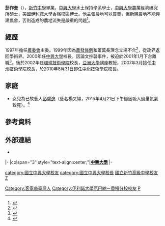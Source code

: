 {{Infobox Prime Minister
| name = 彭作奎
| image = 
| order = 
| term_start = 
| term_end = 
| predecessor = 
| successor =
| order2       = 
| term_start2   = 
| term_end2     = 
| constituency2 = 
| nationality = {{ROC}}
| birth_date = {{birth year and age|1947}}
| birth_place = {{TWN}}
| death_date =
| death_place =
| constituency = 
| spouse = 
| children = 彭仁鐸（子）<br>女[[彭馨逸|彭馨逸]]（女，藝名楊又穎，已故）
| party = {{nonp}}
| sex = 男
| profession = 
| religion = 
| signature = 
| footnotes =
|educate=
*[[新竹中學|新竹中學]]畢業
*[[中興大學|中興大學]]水土保持學系學士
*[[中興大學|中興大學]]農業經濟研究所碩士
*[[美國|美國]][[伊利諾大學|伊利諾大學]]香檳校區博士
|past=
*1997年擔任[[農委會|農委會]]主委
*1999年因為[[農發條例|農發條例]]辭職，從政界返回學術界
*2000年任[[中興大學|中興大學]]校長，2001年辭職
*2002年任[[環球技術學院|環球技術學院]]校長、[[亞洲大學_(台灣)|亞洲大學]]講座教授
*2007年任[[中州技術學院|中州技術學院]]校長
*2009年任全球生物產業科技發展基金會董事長
*2010年8月31日卸任[[中州技術學院|中州技術學院]]校長
}}

'''彭作奎'''（{{bd|1947年|||}}），[[新竹中學|新竹中學]]畢業，[[中興大學|中興大學]]水土保持學系學士，[[中興大學|中興大學]]農業經濟研究所碩士，[[美國|美國]][[伊利諾大學|伊利諾大學]]香檳校區博士。他主張農地可以買賣，但新購農地不能興建農舍，否則造成的農地流失是嚴重的問題<ref>{{cite news |author1=黃以敬 |title=前農委會主委彭作奎：農地流失是國安問題 儘速修法止血 |url=http://iservice.ltn.com.tw/2011/specials/interview/news.php?no=917104 |accessdate=2018-10-30 |agency=自由時報 |date=2015-09-21|archive-url=https://web.archive.org/web/20181030041000/http://iservice.ltn.com.tw/2011/specials/interview/news.php?no=917104|archivedate=2018-10-30}}</ref>。

==經歷==

1997年擔任[[農委會|農委會]]主委。1999年因為[[農發條例|農發條例]]和蕭萬長理念立場不合<ref>{{cite web |author1=張靜茹 |title=農發條例政策轉彎，國土長遠規劃堪慮 |url=https://www.taiwan-panorama.com/Articles/Details?Guid=55777cb5-81ea-4a6c-8f16-8823dbd996c2&CatId=1 |website=https://www.sinorama.com.tw/ |publisher=台灣光華雜誌 |accessdate=2018-10-30|archive-url=https://web.archive.org/web/20181030035231/https://www.taiwan-panorama.com/Articles/Details?Guid=55777cb5-81ea-4a6c-8f16-8823dbd996c2&CatId=1|archivedate=2018-10-30}}</ref>，從政界返回學術界。2000年任[[中興大學|中興大學]]校長，因論文抄襲事件，被迫於2001年1月下台離職<ref>{{cite news |author1=申慧媛、蘇孟娟 |title=論文涉抄襲 教部解聘彭作奎 |url=http://old.ltn.com.tw/2001/new/jan/20/today-c3.htm |accessdate=2018-10-30 |agency=自由時報 |date=2001-01-20|archive-url=https://web.archive.org/web/20181030062426/http://old.ltn.com.tw/2001/new/jan/20/today-c3.htm|archivedate=2018-10-30}}</ref>。後於2002年任[[環球技術學院|環球技術學院]]校長，[[亞洲大學_(台灣)|亞洲大學]]講座教授，2007年3月接任[[中州技術學院|中州技術學院]]校長，於2010年8月31日卸任[[中州技術學院|中州技術學院]]校長。

==家庭==
*女兒為已故藝人[[彭馨逸|彭馨逸]]（藝名楊又穎，2015年4月21日下午疑因吸入過量氦氣致死）。<ref>{{cite news|author1=Liao Jen-kai|author2=Jay Chen|title=Family confirms entertainer Cindy victimized by online bullying|url=http://focustaiwan.tw/news/aedu/201504220025.aspx|accessdate=2015-04-23|agency=中央通訊社|date=2015-04-22|archive-date=2019-08-23|archive-url=https://web.archive.org/web/20190823173948/http://focustaiwan.tw/news/aedu/201504220025.aspx}}</ref>

==參考資料==
{{Reflist|28em}}

==外部連結==
*{{facebook|drtkpeng|彭作奎}}

{{start box}}
{{s-edu}}
|-
|colspan="3" style="text-align:center;"|'''<!-- 注释出：[[File:National_Chung_Hsing_University.svg|20px]] -->[[國立中興大學|中興大學]]'''
|-
{{s-before|[[李成章_(台灣)|李成章]]}}
{{s-title|[[國立中興大學|中興大學]]校長<br><small>第十任<br>2000年10月1日—2001年2月9日}}
{{s-after|[[薛敬和|薛敬和]]（代理）<br /><small>正任：'''[[顏聰|顏　聰]]'''</small>}} 
{{end box}}

{{國家統一委員會成員}}
{{中國國民黨中央委員會常務委員}}
{{Authority control}}

{{DEFAULTSORT: Peng Tso-kwei}}
[[category:國立中興大學校友|category:國立中興大學校友]]
[[category:國立中興大學校長|category:國立中興大學校長]]
[[category:國立新竹高級中學校友|國立新竹高級中學校友]]
[[category:彭姓|Z]]
[[Category:客家裔臺灣人|Category:客家裔臺灣人]]
[[Category:伊利諾大學厄巴納－香檳分校校友|Category:伊利諾大學厄巴納－香檳分校校友]]
[[Category:中華民國行政院農業委員會主任委員|P]]